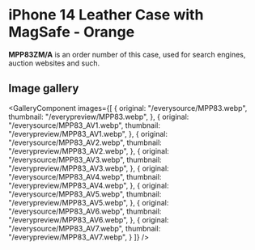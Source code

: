 
# iPhone 14 Leather Case with MagSafe - Orange

<Callout type='info' emoji='👉🏻'>**MPP83ZM/A** is an order number of this case, used for search engines, auction websites and such.</Callout>

## Image gallery

<GalleryComponent
    images={[
      {
        original: "/everysource/MPP83.webp",
        thumbnail: "/everypreview/MPP83.webp",
      },
      {
        original: "/everysource/MPP83_AV1.webp",
        thumbnail: "/everypreview/MPP83_AV1.webp",
      },
      {
        original: "/everysource/MPP83_AV2.webp",
        thumbnail: "/everypreview/MPP83_AV2.webp",
      },
      {
        original: "/everysource/MPP83_AV3.webp",
        thumbnail: "/everypreview/MPP83_AV3.webp",
      },
      {
        original: "/everysource/MPP83_AV4.webp",
        thumbnail: "/everypreview/MPP83_AV4.webp",
      },
      {
        original: "/everysource/MPP83_AV5.webp",
        thumbnail: "/everypreview/MPP83_AV5.webp",
      },
      {
        original: "/everysource/MPP83_AV6.webp",
        thumbnail: "/everypreview/MPP83_AV6.webp",
      },
      {
        original: "/everysource/MPP83_AV7.webp",
        thumbnail: "/everypreview/MPP83_AV7.webp",
      }
    ]}
  />
